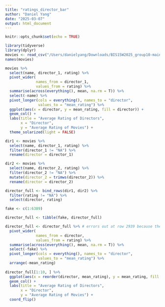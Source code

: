 ```yaml
---
title: "ratings_director_bar"
author: "Daniel Yang"
date: "2025-03-07"
output: html_document
---
```


```r
knitr::opts_chunk$set(echo = TRUE)
```

```r
library(tidyverse)
library(dplyr)
movies <- read_csv("/Users/danielyang/Downloads/BIS15W2025_group10-main/data/movies_cleaned.csv")
names(movies)
```

```r
movies %>% 
  select(name, director_1, rating) %>% 
  pivot_wider(
              names_from = director_1,
              values_from = rating) %>% 
  summarise(across(everything(), mean, na.rm = T)) %>% 
  select(-name) %>% 
  pivot_longer(cols = everything(), names_to = "director",
               values_to = "mean_rating") %>% 
  ggplot(aes(x = director, y = mean_rating, fill = director)) +
  geom_col() +
  labs(title = "Average Rating of Directors",
       x = "Director",
       y = "Average Rating of Movies") +
  theme_solarized(light = FALSE)
```

```r
dir1 <- movies %>% 
  select(name, director_1, rating) %>% 
  filter(director_1 != "NA") %>% 
  rename(director = director_1)

dir2 <- movies %>% 
  select(name, director_2, rating) %>% 
  filter(director_2 != "NA") %>% 
  mutate(director_2 = trimws(director_2)) %>% 
  rename(director = director_2)

director_full <- bind_rows(dir1, dir2) %>% 
  filter(rating != "NA") %>% 
  select(director, rating)

fake <- c(1:6389)

director_full <- tibble(fake, director_full)

director_full <- director_full %>% # errors out at row 2939 because there are multiple entries with the same movie and director that have different ratings
  pivot_wider(
              names_from = director,
              values_from = rating) %>% 
  summarise(across(everything(), mean, na.rm = T)) %>% 
  select(-fake) %>% 
  pivot_longer(cols = everything(), names_to = "director",
               values_to = "mean_rating") %>% 
  arrange(-mean_rating) 
  
director_full[1:10, ] %>% 
  ggplot(aes(x = reorder(director, mean_rating), y = mean_rating, fill = director)) +
  geom_col() +
  labs(title = "Average Rating of Directors",
       x = "Director",
       y = "Average Rating of Movies") +
  coord_flip()

```

